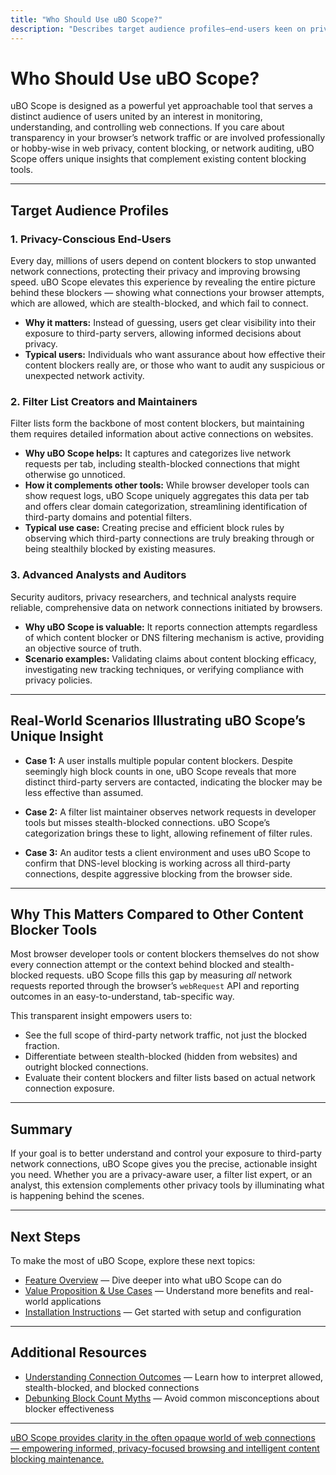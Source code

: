 ```yaml
---
title: "Who Should Use uBO Scope?"
description: "Describes target audience profiles—end-users keen on privacy, filter list creators, and advanced analysts. Provides scenarios illustrating the unique insight uBO Scope delivers that complements other content blockers."
---
```


# Who Should Use uBO Scope?

uBO Scope is designed as a powerful yet approachable tool that serves a distinct audience of users united by an interest in monitoring, understanding, and controlling web connections. If you care about transparency in your browser’s network traffic or are involved professionally or hobby-wise in web privacy, content blocking, or network auditing, uBO Scope offers unique insights that complement existing content blocking tools.

---

## Target Audience Profiles

### 1. Privacy-Conscious End-Users
Every day, millions of users depend on content blockers to stop unwanted network connections, protecting their privacy and improving browsing speed. uBO Scope elevates this experience by revealing the entire picture behind these blockers — showing what connections your browser attempts, which are allowed, which are stealth-blocked, and which fail to connect.

- **Why it matters:** Instead of guessing, users get clear visibility into their exposure to third-party servers, allowing informed decisions about privacy.
- **Typical users:** Individuals who want assurance about how effective their content blockers really are, or those who want to audit any suspicious or unexpected network activity.

### 2. Filter List Creators and Maintainers
Filter lists form the backbone of most content blockers, but maintaining them requires detailed information about active connections on websites.

- **Why uBO Scope helps:** It captures and categorizes live network requests per tab, including stealth-blocked connections that might otherwise go unnoticed.
- **How it complements other tools:** While browser developer tools can show request logs, uBO Scope uniquely aggregates this data per tab and offers clear domain categorization, streamlining identification of third-party domains and potential filters.
- **Typical use case:** Creating precise and efficient block rules by observing which third-party connections are truly breaking through or being stealthily blocked by existing measures.

### 3. Advanced Analysts and Auditors
Security auditors, privacy researchers, and technical analysts require reliable, comprehensive data on network connections initiated by browsers.

- **Why uBO Scope is valuable:** It reports connection attempts regardless of which content blocker or DNS filtering mechanism is active, providing an objective source of truth.
- **Scenario examples:** Validating claims about content blocking efficacy, investigating new tracking techniques, or verifying compliance with privacy policies.

---

## Real-World Scenarios Illustrating uBO Scope’s Unique Insight

- **Case 1:** A user installs multiple popular content blockers. Despite seemingly high block counts in one, uBO Scope reveals that more distinct third-party servers are contacted, indicating the blocker may be less effective than assumed.

- **Case 2:** A filter list maintainer observes network requests in developer tools but misses stealth-blocked connections. uBO Scope’s categorization brings these to light, allowing refinement of filter rules.

- **Case 3:** An auditor tests a client environment and uses uBO Scope to confirm that DNS-level blocking is working across all third-party connections, despite aggressive blocking from the browser side.

---

## Why This Matters Compared to Other Content Blocker Tools

Most browser developer tools or content blockers themselves do not show every connection attempt or the context behind blocked and stealth-blocked requests. uBO Scope fills this gap by measuring _all_ network requests reported through the browser’s `webRequest` API and reporting outcomes in an easy-to-understand, tab-specific way.

This transparent insight empowers users to:

- See the full scope of third-party network traffic, not just the blocked fraction.
- Differentiate between stealth-blocked (hidden from websites) and outright blocked connections.
- Evaluate their content blockers and filter lists based on actual network connection exposure.


---

## Summary

If your goal is to better understand and control your exposure to third-party network connections, uBO Scope gives you the precise, actionable insight you need. Whether you are a privacy-aware user, a filter list expert, or an analyst, this extension complements other privacy tools by illuminating what is happening behind the scenes.


---

## Next Steps

To make the most of uBO Scope, explore these next topics:

- [Feature Overview](/overview/feature-glimpse-quickstart/feature-overview) — Dive deeper into what uBO Scope can do
- [Value Proposition & Use Cases](/overview/intro-core-value/value-proposition-use-cases) — Understand more benefits and real-world applications
- [Installation Instructions](/getting-started/installation-and-setup/installation-instructions) — Get started with setup and configuration


---

## Additional Resources

- [Understanding Connection Outcomes]( /guides/interpreting-results/decoding-connection-outcomes) — Learn how to interpret allowed, stealth-blocked, and blocked connections
- [Debunking Block Count Myths]( /guides/interpreting-results/common-myths) — Avoid common misconceptions about blocker effectiveness


---

<u>uBO Scope provides clarity in the often opaque world of web connections — empowering informed, privacy-focused browsing and intelligent content blocking maintenance.</u>
